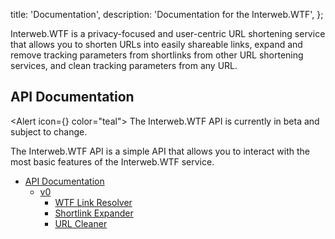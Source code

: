   title: 'Documentation',
  description: 'Documentation for the Interweb.WTF',
};


Interweb.WTF is a privacy-focused and user-centric URL shortening service that allows you to shorten URLs into easily shareable links, expand and remove tracking parameters from shortlinks from other URL shortening services, and clean tracking parameters from any URL.

## API Documentation

<Alert icon={<IconInfoCircle />} color="teal">
  The Interweb.WTF API is currently in beta and subject to change.
</Alert>

The Interweb.WTF API is a simple API that allows you to interact with the most basic
features of the Interweb.WTF service.

- [API Documentation](/docs/cli/)
  - [v0](/docs/cli/v0)
    - [WTF Link Resolver](/docs/cli/v0/go)
    - [Shortlink Expander](/docs/cli/v0/is)
    - [URL Cleaner](/docs/cli/v0/clean)
